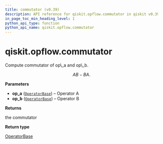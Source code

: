 ```yaml
---
title: commutator (v0.39)
description: API reference for qiskit.opflow.commutator in qiskit v0.39
in_page_toc_min_heading_level: 1
python_api_type: function
python_api_name: qiskit.opflow.commutator
---
```


<span id="qiskit-opflow-commutator" />

# qiskit.opflow\.commutator

<Function id="qiskit.opflow.commutator" isDedicatedPage={true} github="https://github.com/qiskit/qiskit/tree/stable/0.22/qiskit/opflow/utils.py" signature="commutator(op_a, op_b)">
  Compute commutator of op\_a and op\_b.

$$
AB - BA.
$$

  **Parameters**

  *   **op\_a** ([`OperatorBase`](qiskit.opflow.OperatorBase "qiskit.opflow.operator_base.OperatorBase")) – Operator A
  *   **op\_b** ([`OperatorBase`](qiskit.opflow.OperatorBase "qiskit.opflow.operator_base.OperatorBase")) – Operator B

  **Returns**

  the commutator

  **Return type**

  [OperatorBase](qiskit.opflow.OperatorBase "qiskit.opflow.OperatorBase")
</Function>

